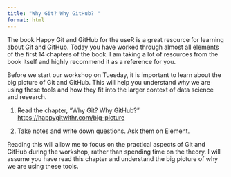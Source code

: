 ```yaml
---
title: "Why Git? Why GitHub? "
format: html
---
```


The book Happy Git and GitHub for the useR is a great resource for learning about Git and GitHub. Today you have worked through almost all elements of the first 14 chapters of the book. I am taking a lot of resources from the book itself and highly recommend it as a reference for you.

Before we start our workshop on Tuesday, it is important to learn about the big picture of Git and GitHub. This will help you understand why we are using these tools and how they fit into the larger context of data science and research. 

1. Read the chapter, "Why Git? Why GitHub?" <https://happygitwithr.com/big-picture>

2. Take notes and write down questions. Ask them on Element.

[Reading this will allow me to focus on the practical aspects of Git and GitHub during the workshop, rather than spending time on the theory. I will assume you have read this chapter and understand the big picture of why we are using these tools.]{.highlight-yellow}

